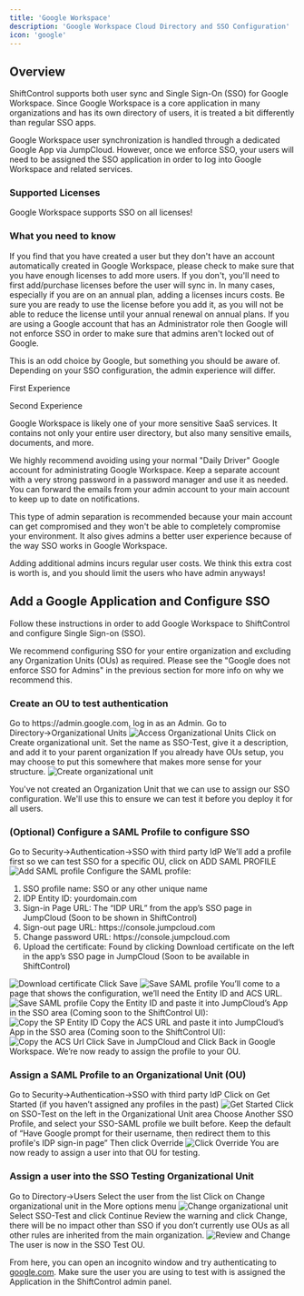 ```yaml
---
title: 'Google Workspace'
description: 'Google Workspace Cloud Directory and SSO Configuration'
icon: 'google'
---
```



## Overview

ShiftControl supports both user sync and Single Sign-On (SSO) for Google Workspace. Since Google Workspace is a core application in many organizations and has its own directory of users, it is treated a bit differently than regular SSO apps.

Google Workspace user synchronization is handled through a dedicated Google App via JumpCloud. However, once we enforce SSO, your users will need to be assigned the SSO application in order to log into Google Workspace and related services.

### Supported Licenses

Google Workspace supports SSO on all licenses!

### What you need to know

<Accordion title="Google will only provision a user if licenses are available">
  If you find that you have created a user but they don't have an account automatically created in Google Workspace, please check to make sure that you have enough licenses to add more users.
  If you don't, you'll need to first add/purchase licenses before the user will sync in.
  <Admonition type="note">In many cases, especially if you are on an annual plan, adding a licenses incurs costs. Be sure you are ready to use the license before you add it, as you will not be able to reduce the license until your annual renewal on annual plans.</Admonition>
</Accordion>

<Accordion title="Google does not enforce SSO for Admins">
  If you are using a Google account that has an Administrator role then Google will not enforce SSO in order to make sure that admins aren't locked out of Google.

  This is an odd choice by Google, but something you should be aware of. Depending on your SSO configuration, the admin experience will differ.

  First Experience

  Second Experience
</Accordion>

<Accordion title="We always recommend having a separate admin account to administer Google Workspace">
 Google Workspace is likely one of your more sensitive SaaS services. It contains not only your entire user directory, but also many sensitive emails, documents, and more.

 We highly recommend avoiding using your normal "Daily Driver" Google account for administrating Google Workspace. Keep a separate account with a very strong password in a password manager and use it as needed. You can forward the emails from your admin account to your main account to keep up to date on notifications.

 This type of admin separation is recommended because your main account can get compromised and they won't be able to completely compromise your environment. It also gives admins a better user experience because of the way SSO works in Google Workspace.

 <Admonition type="info">Adding additional admins incurs regular user costs. We think this extra cost is worth is, and you should limit the users who have admin anyways!</Admonition>
</Accordion>

## Add a Google Application and Configure SSO

Follow these instructions in order to add Google Workspace to ShiftControl and configure Single Sign-on (SSO).

We recommend configuring SSO for your entire organization and excluding any Organization Units (OUs) as required. Please see the "Google does not enforce SSO for Admins" in the previous section for more info on why we recommend this.

### Create an OU to test authentication

<Steps>
  <Step title="Log in to the Google Workspace Admin Panel">
    Go to https://admin.google.com, log in as an Admin.
  </Step>
  <Step title="Manage OUs">
    Go to Directory→Organizational Units
        <img
          src="/img/App-Guides/Google/Google-Organizational-Units.png"
          alt="Access Organizational Units"
        />
  </Step>
  <Step title="Create an OU">
    Click on Create organizational unit.
  </Step>
  <Step title="Create an OU">
    Set the name as SSO-Test, give it a description, and add it to your parent organization
    <Admonition type="note">If you already have OUs setup, you may choose to put this somewhere that makes more sense for your structure.</Admonition>
    <img
      src="/img/App-Guides/Google/Google-Create-organizational-unit.png"
      alt="Create organizational unit"
    />
  </Step>
</Steps>

You've not created an Organization Unit that we can use to assign our SSO configuration. We'll use this to ensure we can test it before you deploy it for all users.

### (Optional) Configure a SAML Profile to configure SSO

<Steps>
  <Step title="Go to SSO with third-party IdP">
    Go to Security→Authentication→SSO with third party IdP
  </Step>
  <Step title="Add SAML profile">
    We’ll add a profile first so we can test SSO for a specific OU, click on ADD SAML PROFILE
    <img
      src="/img/App-Guides/Google/Google-Add-SAML-profile.png"
      alt="Add SAML profile"
    />
  </Step>
  <Step title="Configure the SAML profile">
    Configure the SAML profile:
    <ol>
      <li>SSO profile name: SSO or any other unique name</li>
      <li>IDP Entity ID: yourdomain.com</li>
      <li>Sign-in Page URL: The “IDP URL” from the app’s SSO page in JumpCloud (Soon to be shown in ShiftControl)</li>
      <li>Sign-out page URL: https://console.jumpcloud.com</li>
      <li>Change password URL: https://console.jumpcloud.com</li>
      <li>Upload the certificate: Found by clicking Download certificate on the left in the app’s SSO page in JumpCloud (Soon to be available in ShiftControl)</li>
    </ol>
    <img
      src="/img/App-Guides/Google/Google-Download-Certificate.png"
      alt="Download certificate"
    />
  </Step>
  <Step title="Save the profile">
    Click Save
    <img
      src="/img/App-Guides/Google/Google-Save-SAML-profile.png"
      alt="Save SAML profile"
    />
  </Step>
  <Step title="Review the configuration page">
    You’ll come to a page that shows the configuration, we’ll need the Entity ID and ACS URL.
    <img
      src="/img/App-Guides/Google/Google-Review-configuration.png"
      alt="Save SAML profile"
    />
  </Step>
    <Step title="Copy the SP Entity ID">
      Copy the Entity ID and paste it into JumpCloud’s App in the SSO area (Coming soon to the ShiftControl UI):
      <img
        src="/img/App-Guides/Google/Google-Copy-SP-Entity-ID.png"
        alt="Copy the SP Entity ID"
      />
    </Step>
  <Step title="Copy the ACS Url">
    Copy the ACS URL and paste it into JumpCloud’s App in the SSO area (Coming soon to the ShiftControl UI):
    <img
      src="/img/App-Guides/Google/Google-Copy-ACS-Url.png"
      alt="Copy the ACS Url"
    />
  </Step>
  <Step title="Save">
    Click Save in JumpCloud and Click Back in Google Workspace. We’re now ready to assign the profile to your OU.
  </Step>
</Steps>

### Assign a SAML Profile to an Organizational Unit (OU)

<Steps>
  <Step title="Go to SSO with third-party IdP">
    Go to Security→Authentication→SSO with third party IdP
  </Step>
  <Step title="Click on Get Started">
    Click on Get Started (if you haven’t assigned any profiles in the past)
    <img
      src="/img/App-Guides/Google/Google-Get-Started.png"
      alt="Get Started"
    />
  </Step>
  <Step title="Select SSO-Test in Organizational Unit area">
    Click on SSO-Test on the left in the Organizational Unit area
  </Step>
  <Step title="Choose Another SSO Profile">
    Choose Another SSO Profile, and select your SSO-SAML profile we built before.
  </Step>
  <Step title="Set Google prompt for username">
    Keep the default of “Have Google prompt for their username, then redirect them to this profile's IDP sign-in page”
  </Step>
  <Step title="Click Override">
    Then click Override
    <img
      src="/img/App-Guides/Google/Google-Click-Override.png"
      alt="Click Override"
    />
  </Step>
  <Step title="Assign a user into the OU for testing">
    You are now ready to assign a user into that OU for testing.
  </Step>
</Steps>

### Assign a user into the SSO Testing Organizational Unit

<Steps>
  <Step title="Go to the users directory">
    Go to Directory→Users
  </Step>
  <Step title="Select the user from the list">
    Select the user from the list
  </Step>
  <Step title="Change organizational unit">
    Click on Change organizational unit in the More options menu
    <img
      src="/img/App-Guides/Google/Google-Change-organizational-unit.png"
      alt="Change organizational unit"
    />
  </Step>
  <Step title="Select SSO-Test and click Continue">
    Select SSO-Test and click Continue
  </Step>
  <Step title="Review the warning and click Change">
    Review the warning and click Change, there will be no impact other than SSO if you don’t currently use OUs as all other rules are inherited from the main organization.
    <img
      src="/img/App-Guides/Google/Google-Review-and-Change.png"
      alt="Review and Change"
    />
  </Step>
  <Step title="Verify user in SSO Test OU">
    The user is now in the SSO Test OU.
  </Step>
</Steps>

From here, you can open an incognito window and try authenticating to [google.com](http://google.com). Make sure the user you are using to test with is assigned the Application in the ShiftControl admin panel.
